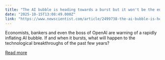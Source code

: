 ```yaml
---
title: "The AI bubble is heading towards a burst but it won't be the end of AI"
date: "2025-10-15T13:08:49.000Z"
link: "https://www.newscientist.com/article/2499738-the-ai-bubble-is-heading-towards-a-burst-but-it-wont-be-the-end-of-ai/?utm_campaign=RSS%7CNSNS&utm_source=NSNS&utm_medium=RSS&utm_content=technology"
---
```


Economists, bankers and even the boss of OpenAI are warning of a rapidly inflating AI bubble. If and when it bursts, what will happen to the technological breakthroughs of the past few years?

[Read more](https://www.newscientist.com/article/2499738-the-ai-bubble-is-heading-towards-a-burst-but-it-wont-be-the-end-of-ai/?utm_campaign=RSS%7CNSNS&utm_source=NSNS&utm_medium=RSS&utm_content=technology)
